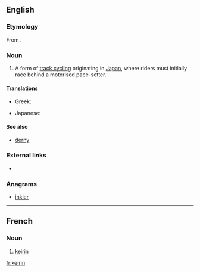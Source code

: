 ==English==

===Etymology===
From {{etyl|ja|en}} {{term|競輪||racing wheels|lang=ja}}.

===Noun===
{{en-noun|~}}

# {{context|cycling|lang=en}} A form of [[track cycling]] originating in [[Japan]], where riders must initially race behind a motorised pace-setter.

====Translations====
{{trans-top|form of track cycling}}
* Greek: {{t-|el|κέιριν|n|tr=kéirin}}
{{trans-mid}}
* Japanese: {{t-|ja|競輪|tr=keirin}}
{{trans-bottom}}

====See also====
* [[derny]]

===External links===
* {{pedialite}}

===Anagrams===
* [[inkier#English|inkier]]

----

==French==
===Noun===
{{fr-noun|m}}
# {{context|cycling|lang=fr}} [[#English|keirin]]

[[fr:keirin]]